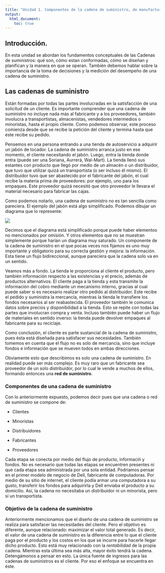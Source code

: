 ```yaml
---
title: "Unidad 1. Componentes de la cadena de suministro, de manufactura y servicios."
output:
  html_document:
    toc: true
---
```


## Introducción.

En esta unidad se abordan los fundamentos conceptuales de las Cadenas de suministros: qué son, cómo estan conformadas, cómo se diseñan y planifican y la manera en que se operan. También debemos hablar sobre la importancia de la toma de decisiones y la medición del desempeño de una cadena de suministro.

## Las cadenas de suministro

Están formadas por todas las partes involucradas en la satisfacción de una solicitud de un cliente. Es importante comprender que una cadena de suministro no incluye nada más al fabricante y a los proveedores, también involucra a transportistas, almacenistas, vendedores intermedios o minoristas, hasta el propio cliente. Como podemos observar, este proceso comienza desde que se recibe la petición del cliente y termina hasta que éste recibe su pedido.

Pensemos en una persona entrando a una tienda de autoservicio a adquirir un jabón de tocador. La cadena de suministro arranca justo en ese momento, el cliente necesitando el jabón. Luego, entra la tienda donde entra (puede ser una Soriana, Aurrerá, Wal-Mart). La tienda llenó sus estantes con producto que llegó por medio de un almacén o un distribuidor, que tuvo que utilizar quizá un transportista (o ser incluso él mismo). El distribuidor tuvo que ser abastecido por el fabricante del jabón, el cual recibe la materia prima de proveedores: por ejemplo, uno para los empaques. Este proveedor quizá necesitó que otro proveedor le llevara el material necesario para fabricar las cajas. 

Como podemos notarlo, una cadena de suministro no es tan sencilla como pareciera. El ejemplo del jabón está algo simplificado. Podemos dibujar un diagrama que lo represente:

![](images/01-cadena-suministro-jabón.png)

Decimos que el diagrama está simplificado porque puede haber elementos no mencionados por omisión. Y otros elementos que no se muestran simplemente porque harían un diagrama muy saturado. Un componente de la cadena de suministro en el que pocas veces nos fijamos es uno muy importante y obligatorio para su correcta gestión y mejora: la información. Esta tiene un flujo bidireccional, aunque pareciera que la cadena solo va en un sentido. 

Veamos más a fondo. La tienda le proporciona al cliente el producto, pero también información respecto a las existencias y el precio, además de productos alternativos. El cliente paga a la tienda y esta transmite la información del cobro mediante un mecanismo interno, gracias al cual puede saber si es necesario realizar otro pedido al distribuidor. Este recibe el pedido y suministra la mercancía, mientras la tienda le transfiere los fondos necesarios al ser reabastecida. El proveedor también le comunica datos sobre precios y disponibilidad a la tienda. Esto se repite con todas las partes que involucran compra y venta. Incluso también puede haber un flujo de materiales en sentido inverso: la tienda puede devolver empaques al fabricante para su reciclaje.

Como conclusión, el cliente es parte sustancial de la cadena de suministro, pues ésta está diseñada para satisfacer sus necesidades. También tomemos en cuenta que el flujo no es solo de mercancía, sino que incluye fondos e información que se mueven todos en ambas direcciones. 

Obviamente esto que describimos es solo una cadena de suministro. En realidad puede ser más complejo. Es muy raro que un fabricante sea proveedor de un solo distribuidor, por lo cual le vende a muchos de ellos, formando entonces una __red de suministro__. 

### Componentes de una cadena de suministro

Con lo anteriormente expuesto, podemos decir pues que una cadena o red de suministro se compone de:

- Clientes

- Minoristas

- Distribuidores

- Fabricantes

- Proveedores

Cada etapa se conecta por medio del flujo de producto, informaciń y fondos. No es necesario que todas las etapas se encuentren presentes ni que cada etapa sea administrada por una sola entidad. Podríamos pensar en el primer modelo de negocio de Dell, fabricante de computadoras. Por medio de su sitio de internet, el cliente podía armar una computadora a su gusto, transferir los fondos para adquirirla y Dell enviaba el producto a su domicilio. Así, la cadena no necesitaba un distribuidor ni un minorista, pero sí un transportista.

### Objetivo de la cadena de suministro

Anteriormente mencionamos que el diseño de una cadena de suministro se realiza para satisfacer las necesidades del cliente. Pero el objetivo es diferente, aunque relacionado: maximizar el valor total generado. Es decir, el valor de una cadena de suministro es la diferencia entre lo que el cliente paga por el producto y los costos en los que se incurre para hacerle llegar dicho producto. Esto está muy relacionado con la _rentabilidad_ de la propia cadena. Mientras esta última sea más alta, mayor éxito tendrá la cadena. Detengámonos a pensar en esto. La única fuente de ingresos para las cadenas de suministros es el cliente. Por eso el enfoque se encuentra en éste.

